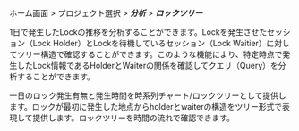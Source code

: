 ホーム画面 > プロジェクト選択 > **_分析_** > **_ロックツリー_**

<InDoc product='cubrid,postgreslq,postgresql-v1,oracle'>

1日で発生したLockの推移を分析することができます。Lockを発生させたセッション（Lock Holder）とLockを待機しているセッション（Lock Waitier）に対してツリー構造で確認することができます。このような機能により、特定時点で発生したLock情報であるHolderとWaiterの関係を確認してクエリ（Query）を分析することができます。

</InDoc>

<Xclude product='cubrid,postgreslq,postgresql-v1,oracle'>

一日のロック発生有無と発生時間を時系列チャート/ロックツリーとして提供します。ロックが最初に発生した地点からholderとwaiterの構造をツリー形式で表現して提供します。ロックツリーを時間の流れで確認できます。

</Xclude>

